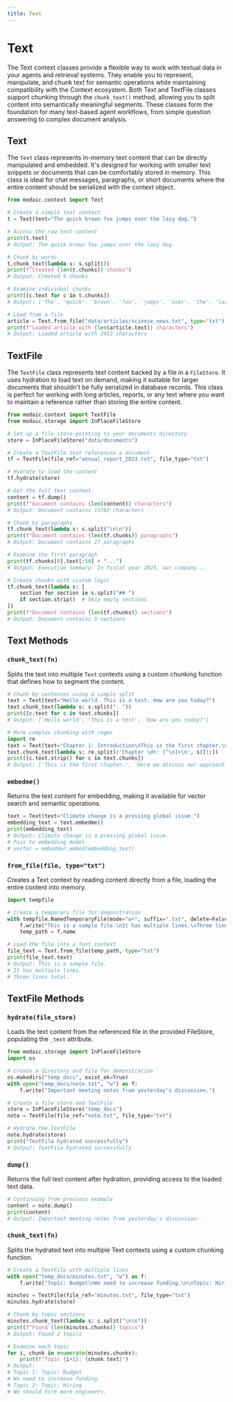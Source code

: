 ```yaml
---
title: Text
---
```


# Text

The Text context classes provide a flexible way to work with textual data in your agents and retrieval systems. They enable you to represent, manipulate, and chunk text for semantic operations while maintaining compatibility with the Context ecosystem. Both Text and TextFile classes support chunking through the `chunk_text()` method, allowing you to split content into semantically meaningful segments. These classes form the foundation for many text-based agent workflows, from simple question answering to complex document analysis.

## Text

The `Text` class represents in-memory text content that can be directly manipulated and embedded. It's designed for working with smaller text snippets or documents that can be comfortably stored in memory. This class is ideal for chat messages, paragraphs, or short documents where the entire content should be serialized with the context object.

```python
from modaic.context import Text

# Create a simple text context
t = Text(text="The quick brown fox jumps over the lazy dog.")

# Access the raw text content
print(t.text)
# Output: The quick brown fox jumps over the lazy dog.

# Chunk by words
t.chunk_text(lambda s: s.split())
print(f"Created {len(t.chunks)} chunks")
# Output: Created 9 chunks

# Examine individual chunks
print([c.text for c in t.chunks])
# Output: ['The', 'quick', 'brown', 'fox', 'jumps', 'over', 'the', 'lazy', 'dog.']

# Load from a file
article = Text.from_file("data/articles/science_news.txt", type="txt")
print(f"Loaded article with {len(article.text)} characters")
# Output: Loaded article with 2453 characters
```

## TextFile

The `TextFile` class represents text content backed by a file in a `FileStore`. It uses hydration to load text on demand, making it suitable for larger documents that shouldn't be fully serialized in database records. This class is perfect for working with long articles, reports, or any text where you want to maintain a reference rather than storing the entire content.

```python
from modaic.context import TextFile
from modaic.storage import InPlaceFileStore

# Set up a file store pointing to your documents directory
store = InPlaceFileStore("data/documents")

# Create a TextFile that references a document
tf = TextFile(file_ref="annual_report_2023.txt", file_type="txt")

# Hydrate to load the content
tf.hydrate(store)

# Get the full text content
content = tf.dump()
print(f"Document contains {len(content)} characters")
# Output: Document contains 15782 characters

# Chunk by paragraphs
tf.chunk_text(lambda s: s.split("\n\n"))
print(f"Document contains {len(tf.chunks)} paragraphs")
# Output: Document contains 27 paragraphs

# Examine the first paragraph
print(tf.chunks[0].text[:50] + "...")
# Output: Executive Summary: In fiscal year 2023, our company...

# Create chunks with custom logic
tf.chunk_text(lambda s: [
    section for section in s.split("## ") 
    if section.strip()  # Skip empty sections
])
print(f"Document contains {len(tf.chunks)} sections")
# Output: Document contains 5 sections
```

## Text Methods

### `chunk_text(fn)`

Splits the text into multiple `Text` contexts using a custom chunking function that defines how to segment the content.

```python
# Chunk by sentences using a simple split
text = Text(text="Hello world. This is a test. How are you today?")
text.chunk_text(lambda s: s.split(". "))
print([c.text for c in text.chunks])
# Output: ['Hello world', 'This is a test', 'How are you today?']

# More complex chunking with regex
import re
text = Text(text="Chapter 1: Introduction\nThis is the first chapter.\n\nChapter 2: Methods\nHere we discuss our approach.")
text.chunk_text(lambda s: re.split(r'Chapter \d+: [^\n]+\n', s)[1:])
print([c.text.strip() for c in text.chunks])
# Output: ['This is the first chapter.', 'Here we discuss our approach.']
```

### `embedme()`

Returns the text content for embedding, making it available for vector search and semantic operations.

```python
text = Text(text="Climate change is a pressing global issue.")
embedding_text = text.embedme()
print(embedding_text)
# Output: Climate change is a pressing global issue.
# Pass to embedding model
# vector = embedder.embed(embedding_text)
```

### `from_file(file, type="txt")`

Creates a Text context by reading content directly from a file, loading the entire content into memory.

```python
import tempfile

# Create a temporary file for demonstration
with tempfile.NamedTemporaryFile(mode="w+", suffix=".txt", delete=False) as f:
    f.write("This is a sample file.\nIt has multiple lines.\nThree lines total.")
    temp_path = f.name

# Load the file into a Text context
file_text = Text.from_file(temp_path, type="txt")
print(file_text.text)
# Output: This is a sample file.
# It has multiple lines.
# Three lines total.
```

## TextFile Methods

### `hydrate(file_store)`

Loads the text content from the referenced file in the provided FileStore, populating the `_text` attribute.

```python
from modaic.storage import InPlaceFileStore
import os

# Create a directory and file for demonstration
os.makedirs("temp_docs", exist_ok=True)
with open("temp_docs/note.txt", "w") as f:
    f.write("Important meeting notes from yesterday's discussion.")

# Create a file store and TextFile
store = InPlaceFileStore("temp_docs")
note = TextFile(file_ref="note.txt", file_type="txt")

# Hydrate the TextFile
note.hydrate(store)
print("TextFile hydrated successfully")
# Output: TextFile hydrated successfully
```

### `dump()`

Returns the full text content after hydration, providing access to the loaded text data.

```python
# Continuing from previous example
content = note.dump()
print(content)
# Output: Important meeting notes from yesterday's discussion.
```

### `chunk_text(fn)`

Splits the hydrated text into multiple Text contexts using a custom chunking function.

```python
# Create a TextFile with multiple lines
with open("temp_docs/minutes.txt", "w") as f:
    f.write("Topic: Budget\nWe need to increase funding.\n\nTopic: Hiring\nWe should hire more engineers.")

minutes = TextFile(file_ref="minutes.txt", file_type="txt")
minutes.hydrate(store)

# Chunk by topic sections
minutes.chunk_text(lambda s: s.split("\n\n"))
print(f"Found {len(minutes.chunks)} topics")
# Output: Found 2 topics

# Examine each topic
for i, chunk in enumerate(minutes.chunks):
    print(f"Topic {i+1}: {chunk.text}")
# Output:
# Topic 1: Topic: Budget
# We need to increase funding.
# Topic 2: Topic: Hiring
# We should hire more engineers.
```
